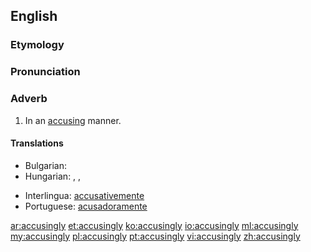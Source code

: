 ==English==

===Etymology===
{{suffix|accusing|ly}}

===Pronunciation===
{{a|US}} {{IPA|/ə.ˈkju.zɪŋ.li/}}

===Adverb===
{{en-adv}}

# In an [[accusing]] manner.

====Translations====
{{trans-top|in an accusing manner}}
* Bulgarian: {{t+|bg|укорително}}
* Hungarian: {{t-|hu|vádlóan}}, {{t-|hu|vádolva}}, {{t-|hu|szemrehányóan}}
{{trans-mid}}
* Interlingua: [[accusativemente]]
* Portuguese: [[acusadoramente]]
{{trans-bottom}}

[[ar:accusingly]]
[[et:accusingly]]
[[ko:accusingly]]
[[io:accusingly]]
[[ml:accusingly]]
[[my:accusingly]]
[[pl:accusingly]]
[[pt:accusingly]]
[[vi:accusingly]]
[[zh:accusingly]]